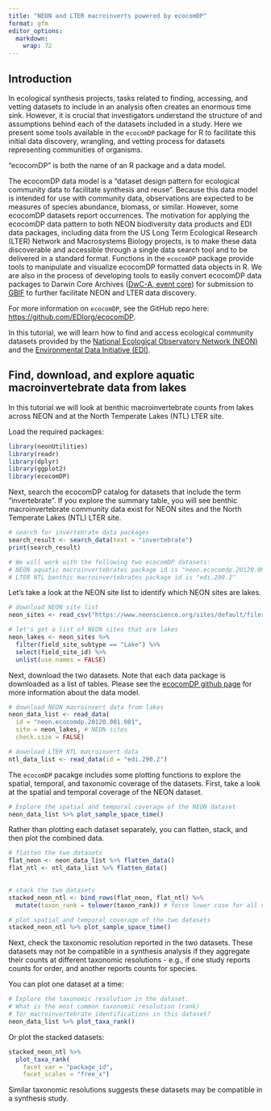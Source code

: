 ```yaml
---
title: "NEON and LTER macroinverts powered by ecocomDP"
format: gfm
editor_options: 
  markdown: 
    wrap: 72
---
```


## Introduction  

In ecological synthesis projects, tasks related to finding, accessing, and vetting datasets to include in an analysis often creates an enormous time sink. However, it is crucial that investigators understand the structure of and assumptions behind each of the datasets included in a study. Here we present some tools available in the `ecocomDP` package for R to facilitate this initial data discovery, wrangling, and vetting process for datasets representing communities of organisms. 

"ecocomDP" is both the name of an R package and a data model. 
 
The ecocomDP data model is a "dataset design pattern for ecological community data to facilitate synthesis and reuse". Because this data model is intended for use with community data, observations are expected to be measures of species abundance, biomass, or similar. However, some ecocomDP datasets report occurrences. The motivation for applying the ecocomDP data pattern to both NEON biodiversity data products and EDI data packages, including data from the US Long Term Ecological Research (LTER) Network and Macrosystems Biology projects, is to make these data discoverable and accessible through a single data search tool and to be delivered in a standard format. Functions in the `ecocomDP` package provide tools to manipulate and visualize ecocomDP formatted data objects in R. We are also in the process of developing tools to easily convert ecocomDP data packages to Darwin Core Archives ([DwC-A, event core](https://rs.gbif.org/core/dwc_event_2022-02-02.xml)) for submission to [GBIF](https://www.gbif.org/) to further facilitate NEON and LTER data discovery.     

For more information on `ecocomDP`, see the GitHub repo here:
<a href="https://github.com/EDIorg/ecocomDP">https://github.com/EDIorg/ecocomDP</a>.

In this tutorial, we will learn how to find and access ecological community datasets provided by the [National Ecological Observatory Network (NEON)](https://www.neonscience.org/) and the [Environmental Data Initiative (EDI)](https://edirepository.org/). 

## Find, download, and explore aquatic macroinvertebrate data from lakes
In this tutorial we will look at benthic macroinvertebrate counts from lakes across NEON and at the North Temperate Lakes (NTL) LTER site. 

Load the required packages:
```r
library(neonUtilities)
library(readr)
library(dplyr)
library(ggplot2)
library(ecocomDP)
```

Next, search the ecocomDP catalog for datasets that include the term "invertebrate". If you explore the summary table, you will see benthic macroinvertebrate community data exist for NEON sites and the North Temperate Lakes (NTL) LTER site. 
```r
# search for invertebrate data packages
search_result <- search_data(text = "invertebrate")
print(search_result)

# We will work with the following two ecocomDP datasets:
# NEON aquatic macroinvertebrates package id is "neon.ecocomdp.20120.001.001"	
# LTER NTL benthic macroinvertebrates package id is "edi.290.2"

```

Let's take a look at the NEON site list to identify which NEON sites are lakes.
```r
# download NEON site list
neon_sites <- read_csv("https://www.neonscience.org/sites/default/files/NEON_Field_Site_Metadata_20230309.csv")

# let's get a list of NEON sites that are lakes
neon_lakes <- neon_sites %>% 
  filter(field_site_subtype == "Lake") %>%
  select(field_site_id) %>% 
  unlist(use.names = FALSE)

```

Next, download the two datasets. Note that each data package is downloaded as a list of tables. Please see the [ecocomDP github page](https://github.com/EDIorg/ecocomDP/blob/main/model/table_description.md) for more information about the data model. 
```r
# download NEON macroinvert data from lakes
neon_data_list <- read_data(
  id = "neon.ecocomdp.20120.001.001",
  site = neon_lakes, # NEON sites
  check.size = FALSE)

# download LTER NTL macroinvert data
ntl_data_list <- read_data(id = "edi.290.2")

```

The `ecocomDP` pacakge includes some plotting functions to explore the spatial, temporal, and taxonomic coverage of the datasets. First, take a look at the spatial and temporal coverage of the NEON dataset. 
```r
# Explore the spatial and temporal coverage of the NEON dataset
neon_data_list %>% plot_sample_space_time()
```

Rather than plotting each dataset separately, you can flatten, stack, and then plot the combined data. 
```r
# flatten the two datasets
flat_neon <- neon_data_list %>% flatten_data()
flat_ntl <- ntl_data_list %>% flatten_data()
  

# stack the two datasets
stacked_neon_ntl <- bind_rows(flat_neon, flat_ntl) %>%
  mutate(taxon_rank = tolower(taxon_rank)) # force lower case for all values

# plot spatial and temporal coverage of the two datasets
stacked_neon_ntl %>% plot_sample_space_time()

```

Next, check the taxonomic resolution reported in the two datasets. These datasets may not be compatible in a synthesis analysis if they aggregate their counts at different taxonomic resolutions - e.g., if one study reports counts for order, and another reports counts for species. 

You can plot one dataset at a time:
```r
# Explore the taxonomic resolution in the dataset. 
# What is the most common taxonomic resolution (rank) 
# for macroinvertebrate identifications in this dataset?
neon_data_list %>% plot_taxa_rank()
```
Or plot the stacked datasets:
```r
stacked_neon_ntl %>% 
  plot_taxa_rank(
    facet_var = "package_id",
    facet_scales = "free_x")
```

Similar taxonomic resolutions suggests these datasets may be compatible in a synthesis study.
